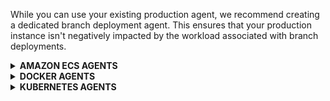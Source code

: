While you can use your existing production agent, we recommend creating a dedicated branch deployment agent. This ensures that your production instance isn't negatively impacted by the workload associated with branch deployments.

<details>
  <summary><strong>AMAZON ECS AGENTS</strong></summary>

1. **Deploy an ECS agent to serve your branch deployments**. Follow the [ECS agent](/dagster-cloud/deployment/agents#amazon-ecs) setup guide, making sure to set the **Enable Branch Deployments** parameter if using the CloudFormation template. If you are running an existing agent, follow the [upgrade guide](/dagster-cloud/deployment/agents/amazon-ecs/upgrading-cloudformation-template) to ensure your template is up-to-date. Then, turn on the **Enable Branch Deployments** parameter.

2. **Create a private [Amazon Elastic Registry (ECR) repository](https://console.aws.amazon.com/ecr/repositories).** Refer to the [AWS ECR documentation](https://docs.aws.amazon.com/AmazonECR/latest/userguide/repository-create.html) for instructions.

   After the repository has been created, navigate back to the list of [ECR repositories](https://console.aws.amazon.com/ecr/repositories).

   In the list, locate the repository and its **URI**:

   <Image
   alt="Highlighted repository URI in the AWS ECR console"
   src="/images/dagster-cloud/developing-testing/branch-deployments/aws-ecr-uri.png"
   width={1086}
   height={159}
   />

3. [**Create an IAM user.**](https://docs.aws.amazon.com/IAM/latest/UserGuide/id_users_create.html) This user must:

   - Have push access to the ECR repository, and
   - Have programmatic access to AWS using an [access key](https://docs.aws.amazon.com/IAM/latest/UserGuide/id_credentials_access-keys.html)

   After the user is created, save the **Access key ID** and **Secret access key** values shown on the confirmation page:

   <Image
   alt="Highlighted repository URI in the AWS ECR console"
   src="/images/dagster-cloud/developing-testing/branch-deployments/aws-iam-user-keys.png"
   width={999}
   height={420}
   />

</details>

<details>
  <summary><strong>DOCKER AGENTS</strong></summary>

1. Set up a new Docker agent. Refer to the [Docker agent setup guide](/dagster-cloud/deployment/agents/docker) for instructions.
2. After the agent is set up, modify the `dagster.yaml` file as follows:

   - Set the `dagster_cloud_api.branch_deployments` field to `true`
   - Remove any `deployment` field(s)

   For example:

   ```yaml
   # dagster.yaml

   instance_class:
     module: dagster_cloud.instance
     class: DagsterCloudAgentInstance

   dagster_cloud_api:
     agent_token: <YOUR_AGENT_TOKEN>
     branch_deployments: true ## true enables branch deployments

   user_code_launcher:
     module: dagster_cloud.workspace.docker
     class: DockerUserCodeLauncher
     config:
       networks:
         - dagster_cloud_agent
       server_ttl:
         enabled: true
         ttl_seconds: 7200 #2 hours
   ```

</details>

<details>
  <summary><strong>KUBERNETES AGENTS</strong></summary>

1. Set up a new Kubernetes agent. Refer to the [Kubernetes agent setup guide](/dagster-cloud/deployment/agents/kubernetes/configuring-running-kubernetes-agent) for instructions.

2. After the agent is set up, modify your Helm values file to include the following:

   ```yaml
   dagsterCloud:
     branchDeployments: true
   ---
   workspace:
     serverTTL:
       enabled: true
       ttlSeconds: 7200
   ```

</details>